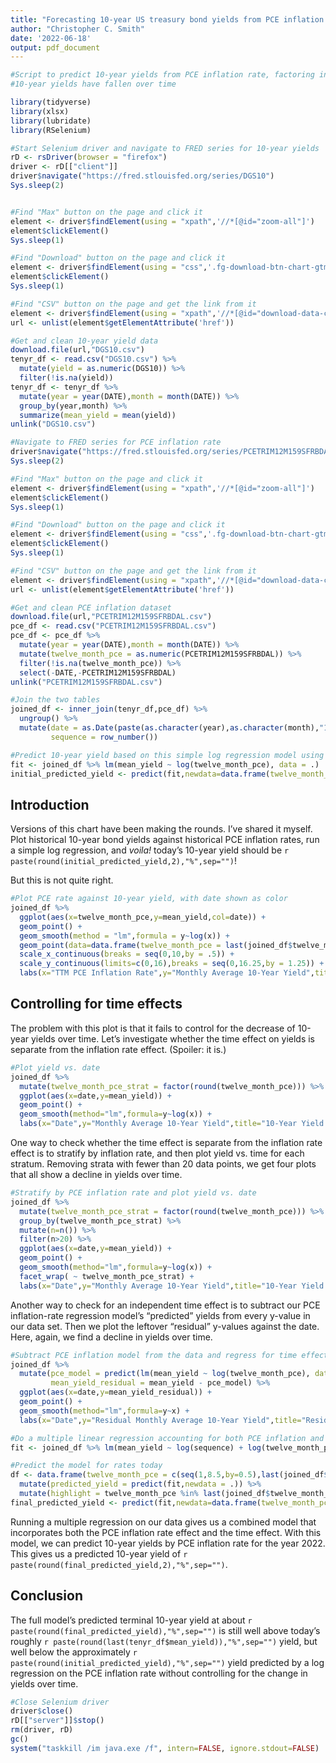 ---
title: "Forecasting 10-year US treasury bond yields from PCE inflation rate"
author: "Christopher C. Smith"
date: '2022-06-18'
output: pdf_document
---

```{r setup, include=FALSE, echo=FALSE, message=FALSE, warning=FALSE}
#Script to predict 10-year yields from PCE inflation rate, factoring in how 
#10-year yields have fallen over time

library(tidyverse)
library(xlsx)
library(lubridate)
library(RSelenium)

#Start Selenium driver and navigate to FRED series for 10-year yields
rD <- rsDriver(browser = "firefox")
driver <- rD[["client"]]
driver$navigate("https://fred.stlouisfed.org/series/DGS10")
Sys.sleep(2)


#Find "Max" button on the page and click it
element <- driver$findElement(using = "xpath",'//*[@id="zoom-all"]')
element$clickElement()
Sys.sleep(1)

#Find "Download" button on the page and click it
element <- driver$findElement(using = "css",'.fg-download-btn-chart-gtm > span:nth-child(1)')
element$clickElement()
Sys.sleep(1)

#Find "CSV" button on the page and get the link from it
element <- driver$findElement(using = "xpath",'//*[@id="download-data-csv"]')
url <- unlist(element$getElementAttribute('href'))

#Get and clean 10-year yield data
download.file(url,"DGS10.csv")
tenyr_df <- read.csv("DGS10.csv") %>%
  mutate(yield = as.numeric(DGS10)) %>%
  filter(!is.na(yield))
tenyr_df <- tenyr_df %>% 
  mutate(year = year(DATE),month = month(DATE)) %>%
  group_by(year,month) %>%
  summarize(mean_yield = mean(yield))
unlink("DGS10.csv")

#Navigate to FRED series for PCE inflation rate
driver$navigate("https://fred.stlouisfed.org/series/PCETRIM12M159SFRBDAL")
Sys.sleep(2)

#Find "Max" button on the page and click it
element <- driver$findElement(using = "xpath",'//*[@id="zoom-all"]')
element$clickElement()
Sys.sleep(1)

#Find "Download" button on the page and click it
element <- driver$findElement(using = "css",'.fg-download-btn-chart-gtm > span:nth-child(1)')
element$clickElement()
Sys.sleep(1)

#Find "CSV" button on the page and get the link from it
element <- driver$findElement(using = "xpath",'//*[@id="download-data-csv"]')
url <- unlist(element$getElementAttribute('href'))

#Get and clean PCE inflation dataset
download.file(url,"PCETRIM12M159SFRBDAL.csv")
pce_df <- read.csv("PCETRIM12M159SFRBDAL.csv") 
pce_df <- pce_df %>%
  mutate(year = year(DATE),month = month(DATE)) %>%
  mutate(twelve_month_pce = as.numeric(PCETRIM12M159SFRBDAL)) %>%
  filter(!is.na(twelve_month_pce)) %>%
  select(-DATE,-PCETRIM12M159SFRBDAL)
unlink("PCETRIM12M159SFRBDAL.csv")

#Join the two tables
joined_df <- inner_join(tenyr_df,pce_df) %>% 
  ungroup() %>%
  mutate(date = as.Date(paste(as.character(year),as.character(month),"1",sep="/"),format="%Y/%m/%d"),
         sequence = row_number())

#Predict 10-year yield based on this simple log regression model using PCE rate
fit <- joined_df %>% lm(mean_yield ~ log(twelve_month_pce), data = .)
initial_predicted_yield <- predict(fit,newdata=data.frame(twelve_month_pce = last(joined_df$twelve_month_pce)))
```

## Introduction

Versions of this chart have been making the rounds. I've shared it myself. Plot historical 10-year bond yields against historical PCE inflation rates, run a simple log regression, and *voila!* today's 10-year yield should be `r paste(round(initial_predicted_yield,2),"%",sep="")`!

But this is not quite right.

```{r chart_1, include=TRUE, echo=FALSE, message=FALSE, warning=FALSE}
#Plot PCE rate against 10-year yield, with date shown as color
joined_df %>%
  ggplot(aes(x=twelve_month_pce,y=mean_yield,col=date)) +
  geom_point() +
  geom_smooth(method = "lm",formula = y~log(x)) +
  geom_point(data=data.frame(twelve_month_pce = last(joined_df$twelve_month_pce),mean_yield = last(joined_df$mean_yield),date = last(joined_df$date)),color="red") +
  scale_x_continuous(breaks = seq(0,10,by = .5)) + 
  scale_y_continuous(limits=c(0,16),breaks = seq(0,16.25,by = 1.25)) +
  labs(x="TTM PCE Inflation Rate",y="Monthly Average 10-Year Yield",title="10-Year Yield by PCE Inflation Rate",caption="Copyright Wall Street Petting Zoo 2022")
```

## Controlling for time effects

The problem with this plot is that it fails to control for the decrease of 10-year yields over time. Let's investigate whether the time effect on yields is separate from the inflation rate effect. (Spoiler: it is.)

```{r chart_2, include=TRUE, echo=FALSE, message=FALSE, warning=FALSE}
#Plot yield vs. date
joined_df %>% 
  mutate(twelve_month_pce_strat = factor(round(twelve_month_pce))) %>%
  ggplot(aes(x=date,y=mean_yield)) +
  geom_point() +
  geom_smooth(method="lm",formula=y~log(x)) +
  labs(x="Date",y="Monthly Average 10-Year Yield",title="10-Year Yield over Time",caption="Copyright Wall Street Petting Zoo 2022")
```

One way to check whether the time effect is separate from the inflation rate effect is to stratify by inflation rate, and then plot yield vs. time for each stratum. Removing strata with fewer than 20 data points, we get four plots that all show a decline in yields over time.

```{r chart_3, include=TRUE, echo=FALSE, message=FALSE, warning=FALSE}
#Stratify by PCE inflation rate and plot yield vs. date
joined_df %>% 
  mutate(twelve_month_pce_strat = factor(round(twelve_month_pce))) %>%
  group_by(twelve_month_pce_strat) %>%
  mutate(n=n()) %>%
  filter(n>20) %>%
  ggplot(aes(x=date,y=mean_yield)) +
  geom_point() +
  geom_smooth(method="lm",formula=y~log(x)) +
  facet_wrap( ~ twelve_month_pce_strat) +
  labs(x="Date",y="Monthly Average 10-Year Yield",title="10-Year Yield over Time, Stratified by PCE Inflation Rate",caption="Copyright Wall Street Petting Zoo 2022")
```

Another way to check for an independent time effect is to subtract our PCE inflation-rate regression model's "predicted" yields from every y-value in our data set. Then we plot the leftover "residual" y-values against the date. Here, again, we find a decline in yields over time.

```{r chart_4, include=TRUE, echo=FALSE, message=FALSE, warning=FALSE}
#Subtract PCE inflation model from the data and regress for time effect
joined_df %>% 
  mutate(pce_model = predict(lm(mean_yield ~ log(twelve_month_pce), data = .)),
         mean_yield_residual = mean_yield - pce_model) %>%
  ggplot(aes(x=date,y=mean_yield_residual)) +
  geom_point() +
  geom_smooth(method="lm",formula=y~x) +
  labs(x="Date",y="Residual Monthly Average 10-Year Yield",title="Residual 10-Year Yield over Time after Subtracting PCE Inflation-Rate Log Regression Model",caption="Copyright Wall Street Petting Zoo 2022")

#Do a multiple linear regression accounting for both PCE inflation and date
fit <- joined_df %>% lm(mean_yield ~ log(sequence) + log(twelve_month_pce), data = .)

#Predict the model for rates today
df <- data.frame(twelve_month_pce = c(seq(1,8.5,by=0.5),last(joined_df$twelve_month_pce)),sequence=rep(530,times=17)) %>%
  mutate(predicted_yield = predict(fit,newdata = .)) %>%
  mutate(highlight = twelve_month_pce %in% last(joined_df$twelve_month_pce))
final_predicted_yield <- predict(fit,newdata=data.frame(twelve_month_pce = last(joined_df$twelve_month_pce),sequence = last(joined_df$sequence)))
```

Running a multiple regression on our data gives us a combined model that incorporates both the PCE inflation rate effect and the time effect. With this model, we can predict 10-year yields by PCE inflation rate for the year 2022. This gives us a predicted 10-year yield of `r paste(round(final_predicted_yield,2),"%",sep="")`.

## Conclusion

The full model's predicted terminal 10-year yield at about `r paste(round(final_predicted_yield),"%",sep="")` is still well above today's roughly `r paste(round(last(tenyr_df$mean_yield)),"%",sep="")` yield, but well below the approximately `r paste(round(initial_predicted_yield),"%",sep="")` yield predicted by a log regression on the PCE inflation rate without controlling for the change in yields over time.

```{r cleanup, include=FALSE, echo=FALSE, message=FALSE, warning=FALSE}
#Close Selenium driver
driver$close()
rD[["server"]]$stop()
rm(driver, rD)
gc()
system("taskkill /im java.exe /f", intern=FALSE, ignore.stdout=FALSE)
```